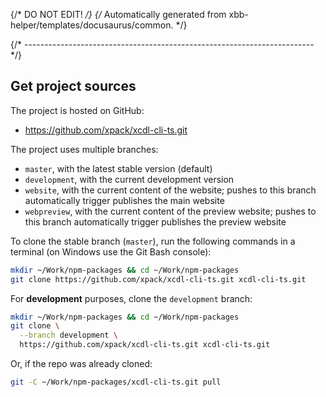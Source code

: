 {/* DO NOT EDIT! */}
{/* Automatically generated from xbb-helper/templates/docusaurus/common. */}

{/* ------------------------------------------------------------------------ */}

## Get project sources

The project is hosted on GitHub:

- https://github.com/xpack/xcdl-cli-ts.git

The project uses multiple branches:

- `master`, with the latest stable version (default)
- `development`, with the current development version
- `website`, with the current content of the website; pushes to this branch automatically trigger publishes the main website
- `webpreview`, with the current content of the preview website; pushes to this branch automatically trigger publishes the preview website

To clone the stable branch (`master`), run the following commands in a
terminal (on Windows use the Git Bash console):

```sh
mkdir ~/Work/npm-packages && cd ~/Work/npm-packages
git clone https://github.com/xpack/xcdl-cli-ts.git xcdl-cli-ts.git
```

For **development** purposes, clone the `development` branch:

```sh
mkdir ~/Work/npm-packages && cd ~/Work/npm-packages
git clone \
  --branch development \
  https://github.com/xpack/xcdl-cli-ts.git xcdl-cli-ts.git
```

Or, if the repo was already cloned:

```sh
git -C ~/Work/npm-packages/xcdl-cli-ts.git pull
```
